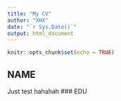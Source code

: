 ```yaml
---
title: "My CV"
author: "XHX"
date: "`r Sys.Date()`"
output: html_document
---
```


```r
knitr::opts_chunk$set(echo = TRUE)
```

## NAME

Just test
hahahah
### EDU

